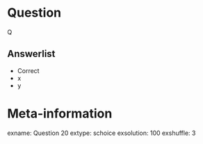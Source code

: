 
Question
========
Q

Answerlist
----------
* Correct
* x
* y


Meta-information
================
exname: Question 20
extype: schoice
exsolution: 100
exshuffle: 3
